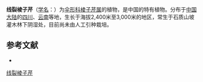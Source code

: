 {{NoteTA|G1=LS}}
{{Speciesbox
| name = 线裂棱子芹
| status = 
| status_system = 
| image = 
| genus = Pleurospermum
| species = linearilobum
| authority = W. W. Smith in Not.
}}

'''线裂棱子芹'''（[[学名|学名]]：{{lang|la|''Pleurospermum linearilobum''}}）为[[伞形科|伞形科]][[棱子芹属|棱子芹属]]的植物，是中国的特有植物。分布于[[中国大陆|中国大陆]]的[[四川|四川]]、[[云南|云南]]等地，生长于海拔2,400米至3,000米的地区，常生于石质山坡灌木林下阴湿处，目前尚未由人工引种栽培。

== 参考文献 ==
<div class="references-small">
* {{cite web| url =http://www.bioinfo.cn/db05/KmzwSpecies.php?action=view&id=22934| title =线裂棱子芹| work =《中国高等植物数据库全库》| publisher =中国科学院微生物研究所| author =昆明植物研究所| accessdate =2009-02-25| deadurl =yes| archiveurl =https://web.archive.org/web/20160305033206/http://www.bioinfo.cn/db05/KmzwSpecies.php?action=view&id=22934| archivedate =2016-03-05}}
</div>
{{Taxonbar|from=Q15231872}}

[[Category:棱子芹属|线裂棱子芹]]


{{Apiales-stub}}